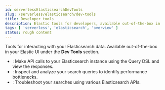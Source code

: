 ```yaml
---
id: serverlessElasticsearchDevTools
slug: /serverless/elasticsearch/dev-tools
title: Developer tools
description: Elastic tools for developers, available out-of-the-box in your Elastic UI.
tags: [ 'serverless', 'elasticsearch', 'overview' ]
status: rough content
---
```



<RoughContent />

Tools for interacting with your Elasticsearch data.
Available out-of-the-box in your Elastic UI under the **Dev Tools** section.

- <DocLink id="serverlessElasticsearchDevToolsConsole" text="Console"/>: Make API calls to your Elasticsearch instance using the Query DSL and view the responses.
- <DocLink id="serverlessElasticsearchDevToolsSearchProfiler" text="Search Profiler"/>: Inspect and analyze your search queries to identify performance bottlenecks.
- <DocLink id="serverlessElasticsearchDevToolsTroubleshooting" text="Troubleshooting"/>: Troubleshoot your searches using various Elasticsearch APIs.
